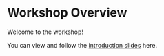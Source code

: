 # Workshop Overview {.unnumbered}

Welcome to the workshop!

You can view and follow the [introduction slides](docs/Introduction_slides.html){target="_blank"} here. 
